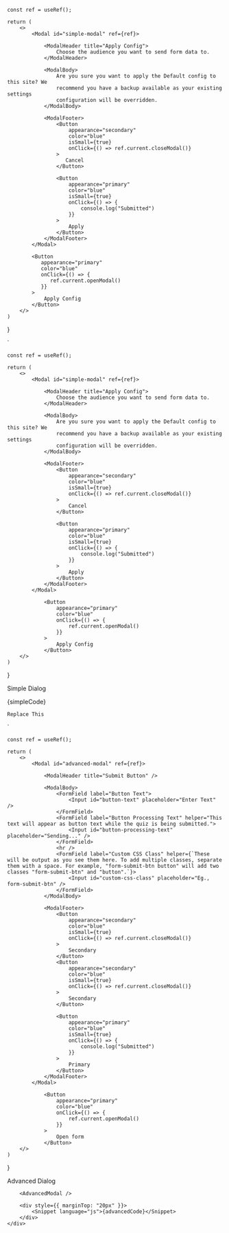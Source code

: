 


    const ref = useRef();

    return (
        <>
            <Modal id="simple-modal" ref={ref}>

                <ModalHeader title="Apply Config">
                    Choose the audience you want to send form data to.
                </ModalHeader>

                <ModalBody>
                    Are you sure you want to apply the Default config to this site? We
                    recommend you have a backup available as your existing settings
                    configuration will be overridden.
                </ModalBody>

                <ModalFooter>
                    <Button
                        appearance="secondary"
                        color="blue"
                        isSmall={true}
                        onClick={() => ref.current.closeModal()}
                    >
                       Cancel
                    </Button>

                    <Button
                        appearance="primary"
                        color="blue"
                        isSmall={true}
                        onClick={() => {
                            console.log("Submitted")
                        }}
                    >
                        Apply
                    </Button>
                </ModalFooter>
            </Modal>

            <Button
               appearance="primary"
               color="blue"
               onClick={() => {
    	          ref.current.openModal()
               }}
            >
                Apply Config
            </Button>
        </>
    )

}

`


    const ref = useRef();

    return (
    	<>
    		<Modal id="simple-modal" ref={ref}>

    			<ModalHeader title="Apply Config">
    				Choose the audience you want to send form data to.
    			</ModalHeader>

    			<ModalBody>
    				Are you sure you want to apply the Default config to this site? We
    				recommend you have a backup available as your existing settings
    				configuration will be overridden.
    			</ModalBody>

    			<ModalFooter>
    				<Button
    					appearance="secondary"
    					color="blue"
    					isSmall={true}
    					onClick={() => ref.current.closeModal()}
    				>
    					Cancel
    				</Button>

    				<Button
    					appearance="primary"
    					color="blue"
    					isSmall={true}
    					onClick={() => {
    						console.log("Submitted")
    					}}
    				>
    					Apply
    				</Button>
    			</ModalFooter>
    		</Modal>

    			<Button
    				appearance="primary"
    				color="blue"
    				onClick={() => {
    					ref.current.openModal()
    				}}
    			>
    				Apply Config
    			</Button>
    	</>
    )

}

<Section contained={true} style={{ paddingTop: 30 }}>
	<p>Simple Dialog</p>
	<div className="sui-wrap sui-theme--light" >
    	<SimpleModal />
    	<div style={{ marginTop: "20px" }}>
    		<Snippet language="js">{simpleCode}</Snippet>
    	</div>
    </div>

</Section>

    Replace This
`


    const ref = useRef();

    return (
    	<>
    		<Modal id="advanced-modal" ref={ref}>

    			<ModalHeader title="Submit Button" />

    			<ModalBody>
    				<FormField label="Button Text">
    					<Input id="button-text" placeholder="Enter Text" />
    				</FormField>
    				<FormField label="Button Processing Text" helper="This text will appear as button text while the quiz is being submitted.">
    					<Input id="button-processing-text" placeholder="Sending..." />
    				</FormField>
    				<hr />
    				<FormField label="Custom CSS Class" helper={`These will be output as you see them here. To add multiple classes, separate them with a space. For example, "form-submit-btn button" will add two classes "form-submit-btn" and "button".`}>
    					<Input id="custom-css-class" placeholder="Eg., form-submit-btn" />
    				</FormField>
    			</ModalBody>

    			<ModalFooter>
    			    <Button
    					appearance="secondary"
    					color="blue"
    					isSmall={true}
    					onClick={() => ref.current.closeModal()}
    				>
    					Secondary
    				</Button>
    				<Button
    					appearance="secondary"
    					color="blue"
    					isSmall={true}
    					onClick={() => ref.current.closeModal()}
    				>
    					Secondary
    				</Button>

    				<Button
    					appearance="primary"
    					color="blue"
    					isSmall={true}
    					onClick={() => {
    						console.log("Submitted")
    					}}
    				>
    					Primary
    				</Button>
    			</ModalFooter>
    		</Modal>

    			<Button
    				appearance="primary"
    				color="blue"
    				onClick={() => {
    					ref.current.openModal()
    				}}
    			>
    				Open form
    			</Button>
    	</>
    )

}

<Section contained={true} style={{ paddingTop: 30 }}>
	<p>Advanced Dialog</p>
	<div className="sui-wrap sui-theme--light">

    	<AdvancedModal />

    	<div style={{ marginTop: "20px" }}>
    		<Snippet language="js">{advancedCode}</Snippet>
    	</div>
    </div>

</Section>
